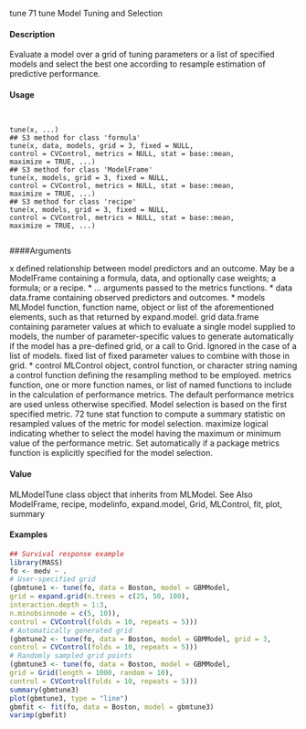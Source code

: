 
tune 71
tune Model Tuning and Selection

#### Description

Evaluate a model over a grid of tuning parameters or a list of specified models and select the best
one according to resample estimation of predictive performance.

#### Usage
<pre><code>

tune(x, ...)
## S3 method for class 'formula'
tune(x, data, models, grid = 3, fixed = NULL,
control = CVControl, metrics = NULL, stat = base::mean,
maximize = TRUE, ...)
## S3 method for class 'ModelFrame'
tune(x, models, grid = 3, fixed = NULL,
control = CVControl, metrics = NULL, stat = base::mean,
maximize = TRUE, ...)
## S3 method for class 'recipe'
tune(x, models, grid = 3, fixed = NULL,
control = CVControl, metrics = NULL, stat = base::mean,
maximize = TRUE, ...)

</code></pre>
####Arguments

x defined relationship between model predictors and an outcome. May be a ModelFrame
containing a formula, data, and optionally case weights; a formula; or a recipe.
* ... arguments passed to the metrics functions.
* data data.frame containing observed predictors and outcomes.
* models MLModel function, function name, object or list of the aforementioned elements, such as that returned by expand.model.
grid data.frame containing parameter values at which to evaluate a single model supplied to models, the number of parameter-specific values to generate automatically
if the model has a pre-defined grid, or a call to Grid. Ignored in the case of a list of models.
fixed list of fixed parameter values to combine with those in grid.
* control MLControl object, control function, or character string naming a control function
defining the resampling method to be employed.
metrics function, one or more function names, or list of named functions to include in
the calculation of performance metrics. The default performance metrics are
used unless otherwise specified. Model selection is based on the first specified
metric.
72 tune
stat function to compute a summary statistic on resampled values of the metric for
model selection.
maximize logical indicating whether to select the model having the maximum or minimum
value of the performance metric. Set automatically if a package metrics
function is explicitly specified for the model selection.

#### Value

MLModelTune class object that inherits from MLModel.
See Also
ModelFrame, recipe, modelinfo, expand.model, Grid, MLControl, fit, plot, summary

#### Examples
```r

## Survival response example
library(MASS)
fo <- medv ~ .
# User-specified grid
(gbmtune1 <- tune(fo, data = Boston, model = GBMModel,
grid = expand.grid(n.trees = c(25, 50, 100),
interaction.depth = 1:3,
n.minobsinnode = c(5, 10)),
control = CVControl(folds = 10, repeats = 5)))
# Automatically generated grid
(gbmtune2 <- tune(fo, data = Boston, model = GBMModel, grid = 3,
control = CVControl(folds = 10, repeats = 5)))
# Randomly sampled grid points
(gbmtune3 <- tune(fo, data = Boston, model = GBMModel,
grid = Grid(length = 1000, random = 10),
control = CVControl(folds = 10, repeats = 5)))
summary(gbmtune3)
plot(gbmtune3, type = "line")
gbmfit <- fit(fo, data = Boston, model = gbmtune3)
varimp(gbmfit)
```
